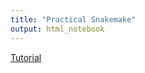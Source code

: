 ```yaml
---
title: "Practical Snakemake"
output: html_notebook
---
```


[Tutorial](https://snakemake.readthedocs.io/en/stable/tutorial/tutorial.html)

